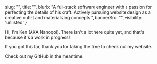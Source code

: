   slug: "",
  title: "",
  blurb: "A full-stack software engineer with a passion for perfecting the details of his craft. Actively pursuing website design as a creative outlet and materializing concepts.",
  bannerSrc: "",
  visibility: 'unlisted'
}

Hi, I'm Ken (AKA Nanoqoi). There isn't a lot here quite yet, and that's because it's a work in progress!

If you got this far, thank you for taking the time to check out my website.

Check out my GitHub in the meantime.